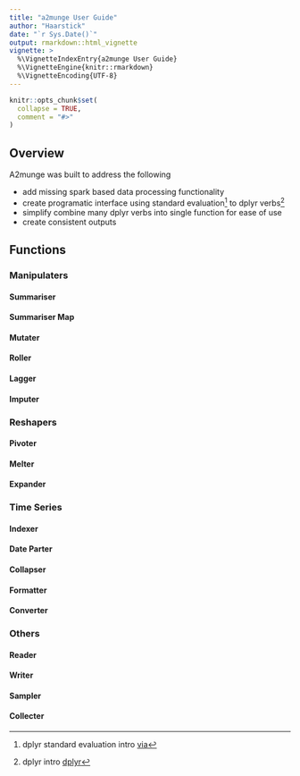 ```yaml
---
title: "a2munge User Guide"
author: "Haarstick"
date: "`r Sys.Date()`"
output: rmarkdown::html_vignette
vignette: >
  %\VignetteIndexEntry{a2munge User Guide}
  %\VignetteEngine{knitr::rmarkdown}
  %\VignetteEncoding{UTF-8}
---
```


```r
knitr::opts_chunk$set(
  collapse = TRUE,
  comment = "#>"
)
```


## Overview


A2munge was built to address the following 

* add missing spark based data processing functionality
* create programatic interface using standard evaluation^[dplyr standard evaluation intro [via](https://dplyr.tidyverse.org/articles/programming.html)] to dplyr verbs^[dplyr intro [dplyr](https://dplyr.tidyverse.org/)]
* simplify combine many dplyr verbs into single function for ease of use
* create consistent outputs


## Functions

### Manipulaters

#### Summariser


#### Summariser Map


#### Mutater


#### Roller


#### Lagger


#### Imputer




### Reshapers

#### Pivoter


#### Melter


#### Expander




### Time Series


#### Indexer


#### Date Parter


#### Collapser


#### Formatter


#### Converter




### Others


#### Reader


#### Writer


#### Sampler


#### Collecter